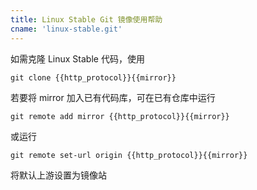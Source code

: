 ```yaml
---
title: Linux Stable Git 镜像使用帮助
cname: 'linux-stable.git'
---
```


如需克隆 Linux Stable 代码，使用

<CodeBlock>

```
git clone {{http_protocol}}{{mirror}}
```

</CodeBlock>

若要将 mirror 加入已有代码库，可在已有仓库中运行

<CodeBlock>

```
git remote add mirror {{http_protocol}}{{mirror}}
```

</CodeBlock>

或运行

<CodeBlock>

```
git remote set-url origin {{http_protocol}}{{mirror}}
```

</CodeBlock>

将默认上游设置为镜像站
